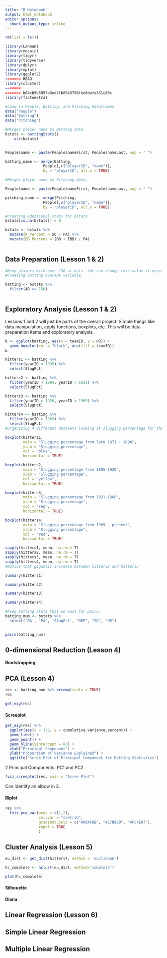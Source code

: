 ```yaml
---
title: "R Notebook"
output: html_notebook
editor_options: 
  chunk_output_type: inline
---
```


```r
rm(list = ls())

library(Lahman)
library(mosaic)
library(tidyr)
library(tidyverse)
library(dplyr)
library(mplot)
library(ggplot2)
<<<<<<< HEAD
library(cluster)
=======
>>>>>>> b04cb5b5957a3ed2fb8943798fee8dafe331c80c
library(factoextra)
```

```r
#Load in People, Batting, and Pitching Dataframes
data("People") 
data("Batting")
data("Pitching")
```

```r
#Merges player name to Batting data. 
bstats <- battingStats()
	str(bstats)
	

People$name <- paste(People$nameFirst, People$nameLast, sep = " ")

batting_name <- merge(Batting,
                 People[,c("playerID", "name")],
                 by = "playerID", all.x = TRUE)

#Merges player name to Pitching data.

People$name <- paste(People$nameFirst, People$nameLast, sep = " ")

pitching_name <- merge(Pitching,
                 People[,c("playerID", "name")],
                 by = "playerID", all.x = TRUE)
```

```r
#Creating additional stats for bstats
bstats[is.na(bstats)] = 0

bstats <- bstats %>%
  mutate(K_Percent = SO / PA) %>%
  mutate(BB_Percent = (BB + IBB) / PA)
  
```

## Data Preparation (Lesson 1 & 2)

```r
#Keep players with over 150 at bats. (We can change this value if necessary).
#Creating batting average variable.

batting <- bstats %>%
  filter(AB >= 150)
  
```


## Exploratory Analysis (Lesson 1 & 2)
Lessons 1 and 2 will just be parts of the overall project. Simple things like data manipulation, apply functions, boxplots, etc. This will be data preparation items and exploratory analysis.

```r
b <- ggplot(batting, aes(x = teamID, y = HR)) +
  geom_boxplot(col = "black", aes(fill = teamID))
b

```

```r
hitters1 <- batting %>%
  filter(yearID < 1895) %>%
  select(SlugPct)

hitters2 <- batting %>%
  filter(yearID > 1894, yearID < 1921) %>%
  select(SlugPct)

hitters3 <- batting %>%
  filter(yearID > 1920, yearID < 1969) %>%
  select(SlugPct)

hitters4 <- batting %>%
  filter(yearID > 1969) %>%
  select(SlugPct)
#Organizing 4 different datasets looking at slugging percentage for the following boxplots. All of these are somewhat different eras, with the most dramatic split being from before 1920 (pre-Babe Ruth) and after 1920 (during and post-Babe Ruth)
```

```r
boxplot(hitters1,
        main = "Slugging percentage from late 1871 - 1894",
        ylab = "Slugging percentage",
        col = "blue",
        horizontal = TRUE)
```

```r
boxplot(hitters2, 
        main = "Slugging percentage from 1895-1920",
        ylab = "Slugging percentage",
        col = "yellow",
        horizontal = TRUE)
```

```r
boxplot(hitters3, 
        main = "Slugging percentage from 1921-1968",
        ylab = "Slugging percentage",
        col = "red",
        horizontal = TRUE)
```

```r
boxplot(hitters4, 
        main = "Slugging percentage from 1969 - present",
        ylab = "Slugging percentage",
        col = "red",
        horizontal = TRUE)
```


```r
sapply(hitters1, mean, na.rm = T)
sapply(hitters2, mean, na.rm = T)
sapply(hitters3, mean, na.rm = T)
sapply(hitters4, mean, na.rm = T)
#Notice that gigantic increase between hitters2 and hitters3
```

```r
summary(hitters1)
```

```r
summary(hitters2)
```

```r
summary(hitters3)
```

```r
summary(hitters4)
```

```r
#Keep batting stats that we want for pairs.
batting_num <- bstats %>%
  select('BA', 'PA', 'SlugPct', "OBP", "SO", "HR")
  
```

```r
pairs(batting_num)
```


## 0-dimensional Reduction (Lesson 4)


#### Bootstrapping

## PCA (Lesson 4)
```r
res <- batting_num %>% prcomp(scale = TRUE)
res
```

```r
get_eig(res)
```

#### Screeplot
```r
get_eig(res) %>%
  ggplot(aes(x = 1:6, y = cumulative.variance.percent)) +
  geom_line() +
  geom_point() +
  geom_hline(yintercept = 80) +
  xlab("Principal Component") +
  ylab("Proportion of Variance Explained") +
  ggtitle("Scree Plot of Principal Component for Batting Statistics")
```

2 Principal Components: PC1 and PC2

```r
fviz_screeplot(res, main = "Scree Plot")
```

Can Identify an elbow in 3.

#### Biplot
```r
res %>%
  fviz_pca_var(axes = c(1,2),
               col.var = "contrib",
               gradient.cols = c("#00AFBB", "#E7B800", "#FC4E07"),
               repel = TRUE
               )
```


## Cluster Analysis (Lesson 5)
```r
eu_dist <- get_dist(hitters4, method = 'euclidean')
```

```r
hc_complete <- hclust(eu_dist, method='complete')

plot(hc_complete)
```

#### Silhouette

#### Diana

## Linear Regression (Lesson 6)

## Simple Linear Regression

## Multiple Linear Regression
